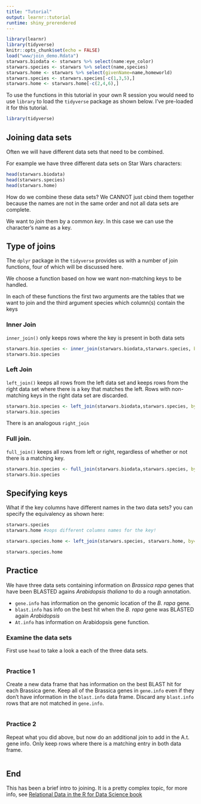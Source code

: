 ```yaml
---
title: "Tutorial"
output: learnr::tutorial
runtime: shiny_prerendered
---
```


```r
library(learnr)
library(tidyverse)
knitr::opts_chunk$set(echo = FALSE)
load("www/join_demo.Rdata")
starwars.biodata <- starwars %>% select(name:eye_color)
starwars.species <- starwars %>% select(name,species)
starwars.home <- starwars %>% select(givenName=name,homeworld)
starwars.species <- starwars.species[-c(1,3,5),]
starwars.home <- starwars.home[-c(2,4,6),]
```

To use the functions in this tutorial in your own R session you would need to use `library` to load the `tidyverse` package as shown below.  I've pre-loaded it for this tutorial.


```r
library(tidyverse)
```

## Joining data sets

Often we will have different data sets that need to be combined.

For example we have three different data sets on Star Wars characters:

```r
head(starwars.biodata)
head(starwars.species)
head(starwars.home)
```

How do we combine these data sets?  We CANNOT just cbind them together because the names are not in the same order and not all data sets are complete.

We want to _join_ them by a common _key_.  In this case we can use the character's name as a key.

## Type of joins

The `dplyr` package in the `tidyverse` provides us with a number of join functions, four of which will be discussed here.

We choose a function based on how we want non-matching keys to be handled.

In each of these functions the first two arguments are the tables that we want to join and the third argument species which column(s) contain the keys

### Inner Join

`inner_join()` only keeps rows where the key is present in both data sets

```r
starwars.bio.species <- inner_join(starwars.biodata,starwars.species, by = "name")
starwars.bio.species
```

### Left Join

`left_join()` keeps all rows from the left data set and keeps rows from the right data set where there is a key that matches the left.  Rows with non-matching keys in the right data set are discarded.

```r
starwars.bio.species <- left_join(starwars.biodata,starwars.species, by = "name")
starwars.bio.species
```

There is an analogous `right_join`

### Full join.

`full_join()` keeps all rows from left or right, regardless of whether or not there is a matching key.

```r
starwars.bio.species <- full_join(starwars.biodata,starwars.species, by = "name")
starwars.bio.species
```

## Specifying keys

What if the key columns have different names in the two data sets? you can specify the equivalency as shown here:

```r
starwars.species
starwars.home #oops different columns names for the key!

starwars.species.home <- left_join(starwars.species, starwars.home, by=c("name"="givenName"))

starwars.species.home
```

## Practice

We have three data sets containing information on _Brassica rapa_ genes that have been BLASTED agains _Arabidopsis thaliana_ to do a rough annotation.

* `gene.info` has information on the genomic location of the _B. rapa_ gene.
* `blast.info` has info on the best hit when the _B. rapa_ gene was BLASTED again _Arabidopsis_
* `At.info` has information on Arabidopsis gene function.

### Examine the data sets

First use `head` to take a look a each of the three data sets.
```r

```


### Practice 1

Create a new data frame that has information on the best BLAST hit for each Brassica gene.  Keep all of the Brassica genes in `gene.info` even if they don't have information in the `blast.info` data frame.  Discard any `blast.info` rows that are not matched in `gene.info`.

```r

```


### Practice 2

Repeat what you did above, but now do an additional join to add in the A.t. gene info.  Only keep rows where there is a matching entry in both data frame.

```r

```

## End

This has been a brief intro to joining.  It is a pretty complex topic, for more info, see [Relational Data in the R for Data Science book](http://r4ds.had.co.nz/relational-data.html)
